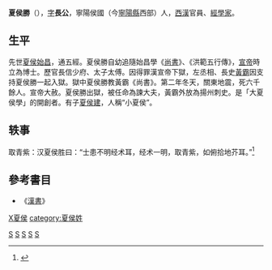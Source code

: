 '''夏侯勝'''（{{bd|？||？||catIdx=X}}），[[表字|字]]'''長公'''，寧陽侯國（今[[寧陽縣|寧陽縣]]西部）人，[[西漢|西漢]]官員、[[經學家|經學家]]。
==生平==
先世[[夏侯始昌|夏侯始昌]]，通五經。夏侯勝自幼追隨始昌學《[[尚书_(经)|尚書]]》、《洪範五行傳》，[[汉宣帝|宣帝]]時立為博士。歷官長信少府、太子太傅。因得罪漢宣帝下獄，左丞相、長史[[黃霸|黃霸]]因支持夏侯勝一起入獄。獄中夏侯勝教黃霸《尚書》。第二年冬天，關東地震，死六千餘人。宣帝大赦。夏侯勝出獄，被任命為諫大夫，黃霸外放為揚州刺史。是「大夏侯學」的開創者。有子[[夏侯建|夏侯建]]，人稱“小夏侯”。

==轶事==
取青紫：汉夏侯胜曰：“士患不明经术耳，经术一明，取青紫，如俯拾地芥耳。”<ref>{{cite book |title=Ye hang chuan |publisher=Zhong hua shu ju |location=Bei jing |isbn=978-7-101-08244-9 |page=123 |accessdate=2021-11-15}}</ref>

==參考書目==
* 《[[漢書|漢書]]》

[[Category:西漢博士|S]]
[[Category:西漢長信少府|S]]
[[Category:西漢諫大夫|S]]
[[Category:西漢太子太傅|S]]
[[Category:漢朝經學家|S]]
[[category:宁阳人|X夏侯]]
[[category:夏侯姓|category:夏侯姓]]